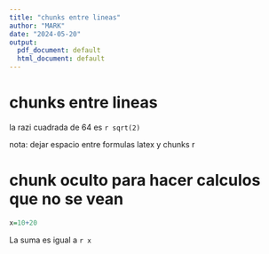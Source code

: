 ```yaml
---
title: "chunks entre lineas"
author: "MARK"
date: "2024-05-20"
output:
  pdf_document: default
  html_document: default
---
```


# chunks entre lineas

la razi cuadrada de 64 es `r sqrt(2)`

nota: dejar espacio entre formulas latex y chunks r


# chunk oculto para hacer calculos que no se vean 

```r

x=10+20

```

La suma es igual a `r x`


